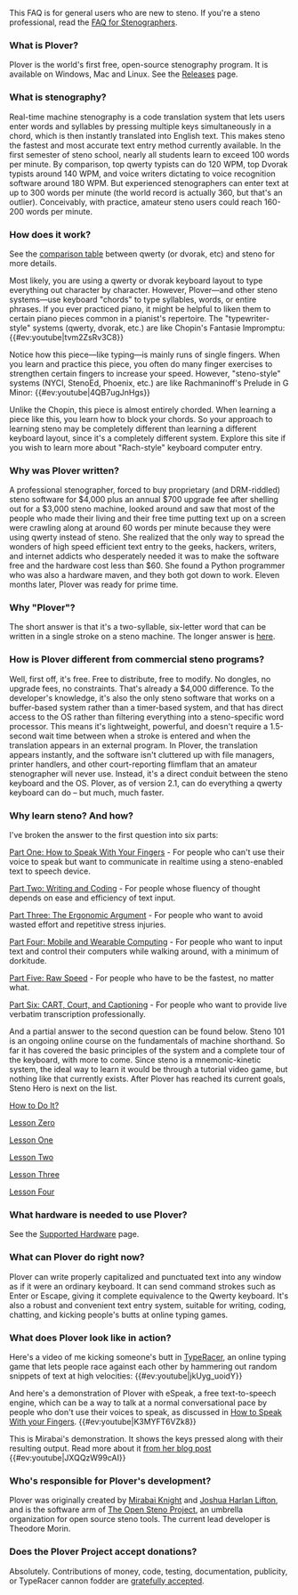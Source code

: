 This FAQ is for general users who are new to steno. If you're a steno professional, read the [[FAQ for Stenographers]].

=== What is Plover? ===
Plover is the world's first free, open-source stenography program. It is available on Windows, Mac and Linux. See the [https://github.com/openstenoproject/plover/releases Releases] page.

=== What is stenography? ===
Real-time machine stenography is a code translation system that lets users enter words and syllables by pressing multiple keys simultaneously in a chord, which is then instantly translated into English text. This makes steno the fastest and most accurate text entry method currently available. In the first semester of steno school, nearly all students learn to exceed 100 words per minute. By comparison, top qwerty typists can do 120 WPM, top Dvorak typists around 140 WPM, and voice writers dictating to voice recognition software around 180 WPM. But experienced stenographers can enter text at up to 300 words per minute (the world record is actually 360, but that's an outlier). Conceivably, with practice, amateur steno users could reach 160-200 words per minute.

=== How does it work? ===
See the [[Comparison between QWERTY and Steno|comparison table]] between qwerty (or dvorak, etc) and steno for more details.

Most likely, you are using a qwerty or dvorak keyboard layout to type everything out character by character. However, Plover—and other steno systems—use keyboard "chords" to type syllables, words, or entire phrases. If you ever practiced piano, it might be helpful to liken them to certain piano pieces common in a pianist's repertoire. The "typewriter-style" systems (qwerty, dvorak, etc.) are like Chopin's Fantasie Impromptu: {{#ev:youtube|tvm2ZsRv3C8}}

Notice how this piece—like typing—is mainly runs of single fingers. When you learn and practice this piece, you often do many finger exercises to strengthen certain fingers to increase your speed. However, "steno-style" systems (NYCI, StenoEd, Phoenix, etc.) are like Rachmaninoff's Prelude in G Minor: {{#ev:youtube|4QB7ugJnHgs}}

Unlike the Chopin, this piece is almost entirely chorded. When learning a piece like this, you learn how to block your chords. So your approach to learning steno may be completely different than learning a different keyboard layout, since it's a completely different system. Explore this site if you wish to learn more about "Rach-style" keyboard computer entry.

=== Why was Plover written? ===
A professional stenographer, forced to buy proprietary (and DRM-riddled) steno software for $4,000 plus an annual $700 upgrade fee after shelling out for a $3,000 steno machine, looked around and saw that most of the people who made their living and their free time putting text up on a screen were crawling along at around 60 words per minute because they were using qwerty instead of steno. She realized that the only way to spread the wonders of high speed efficient text entry to the geeks, hackers, writers, and internet addicts who desperately needed it was to make the software free and the hardware cost less than $60. She found a Python programmer who was also a hardware maven, and they both got down to work. Eleven months later, Plover was ready for prime time.

=== Why "Plover"? ===
The short answer is that it's a two-syllable, six-letter word that can be written in a single stroke on a steno machine. The longer answer is [http://plover.stenoknight.com/2010/03/why-plover.html here].

=== How is Plover different from commercial steno programs? ===
Well, first off, it's free. Free to distribute, free to modify. No dongles, no upgrade fees, no constraints. That's already a $4,000 difference. To the developer's knowledge, it's also the only steno software that works on a buffer-based system rather than a timer-based system, and that has direct access to the OS rather than filtering everything into a steno-specific word processor. This means it's lightweight, powerful, and doesn't require a 1.5-second wait time between when a stroke is entered and when the translation appears in an external program. In Plover, the translation appears instantly, and the software isn't cluttered up with file managers, printer handlers, and other court-reporting flimflam that an amateur stenographer will never use. Instead, it's a direct conduit between the steno keyboard and the OS. Plover, as of version 2.1, can do everything a qwerty keyboard can do – but much, much faster.

=== Why learn steno? And how? ===
I've broken the answer to the first question into six parts:

[http://stenoknight.com/SpeakFingers.html Part One: How to Speak With Your Fingers] - For people who can't use their voice to speak but want to communicate in realtime using a steno-enabled text to speech device.

[http://stenoknight.com/WritingCoding.html Part Two: Writing and Coding] - For people whose fluency of thought depends on ease and efficiency of text input.

[http://stenoknight.com/ErgonomicArgument.html Part Three: The Ergonomic Argument] - For people who want to avoid wasted effort and repetitive stress injuries.

[http://stenoknight.com/MobileWearable.html Part Four: Mobile and Wearable Computing] - For people who want to input text and control their computers while walking around, with a minimum of dorkitude.

[http://stenoknight.com/RawSpeed.html Part Five: Raw Speed] - For people who have to be the fastest, no matter what.

[http://stenoknight.com/CARTCourtCaptioning.html Part Six: CART, Court, and Captioning] - For people who want to provide live verbatim transcription professionally.

And a partial answer to the second question can be found below. Steno 101 is an ongoing online course on the fundamentals of machine shorthand. So far it has covered the basic principles of the system and a complete tour of the keyboard, with more to come. Since steno is a mnemonic-kinetic system, the ideal way to learn it would be through a tutorial video game, but nothing like that currently exists. After Plover has reached its current goals, Steno Hero is next on the list.

[http://plover.stenoknight.com/2010/06/steno-101-how-to-do-it.html How to Do It?]

[http://plover.stenoknight.com/2010/06/steno-101-lesson-zero.html Lesson Zero]

[http://plover.stenoknight.com/2010/07/teaser-graphic.html Lesson One]

[http://plover.stenoknight.com/2010/08/steno-101-lesson-two.html Lesson Two]

[http://plover.stenoknight.com/2011/01/steno-101-lesson-three.html Lesson Three]

[http://plover.stenoknight.com/2013/01/steno-101-lesson-four.html Lesson Four]

=== What hardware is needed to use Plover? ===
See the [[Supported Hardware]] page.

=== What can Plover do right now? ===
Plover can write properly capitalized and punctuated text into any window as if it were an ordinary keyboard. It can send command strokes such as Enter or Escape, giving it complete equivalence to the Qwerty keyboard. It's also a robust and convenient text entry system, suitable for writing, coding, chatting, and kicking people's butts at online typing games.

=== What does Plover look like in action? ===
Here's a video of me kicking someone's butt in [http://play.typeracer.com/ TypeRacer], an online typing game that lets people race against each other by hammering out random snippets of text at high velocities: {{#ev:youtube|jkUyg_uoidY}}

And here's a demonstration of Plover with eSpeak, a free text-to-speech engine, which can be a way to talk at a normal conversational pace by people who don't use their voices to speak, as discussed in [http://stenoknight.com/SpeakFingers.html How to Speak With your Fingers]. {{#ev:youtube|K3MYFT6VZk8}}

This is Mirabai's demonstration. It shows the keys pressed along with their resulting output. Read more about it [http://plover.stenoknight.com/2011/10/split-screen-demonstration.html from her blog post] {{#ev:youtube|JXQQzW99cAI}}

=== Who's responsible for Plover's development? ===
Plover was originally created by [http://www.blogger.com/profile/16494847224950297255 Mirabai Knight] and [http://launchpad.net/~joshua-harlan-lifton Joshua Harlan Lifton], and is the software arm of [http://openstenoproject.org/ The Open Steno Project], an umbrella organization for open source steno tools. The current lead developer is Theodore Morin.

=== Does the Plover Project accept donations? ===
Absolutely. Contributions of money, code, testing, documentation, publicity, or TypeRacer cannon fodder are [http://stenoknight.com/plover/donatepage.html gratefully accepted].
